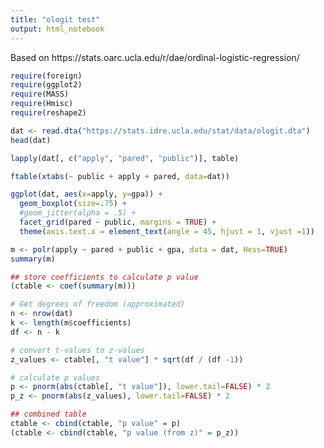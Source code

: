 ```yaml
---
title: "ologit test"
output: html_notebook
---
```


Based on https://stats.oarc.ucla.edu/r/dae/ordinal-logistic-regression/

```r
require(foreign)
require(ggplot2)
require(MASS)
require(Hmisc)
require(reshape2)
```

```r
dat <- read.dta("https://stats.idre.ucla.edu/stat/data/ologit.dta")
head(dat)
```
```r
lapply(dat[, c("apply", "pared", "public")], table)
```
```r
ftable(xtabs(~ public + apply + pared, data=dat))
```
```r
ggplot(dat, aes(x=apply, y=gpa)) + 
  geom_boxplot(size=.75) +
  #geom_jitter(alpha = .5) +
  facet_grid(pared ~ public, margins = TRUE) +
  theme(axis.text.x = element_text(angle = 45, hjust = 1, vjust =1))
```
```r
m <- polr(apply ~ pared + public + gpa, data = dat, Hess=TRUE)
summary(m)
```
```r
## store coefficients to calculate p value
(ctable <- coef(summary(m)))
```
```r
# Get degrees of freedom (approximated)
n <- nrow(dat)
k <- length(m$coefficients)
df <- n - k

# convert t-values to z-values
z_values <- ctable[, "t value"] * sqrt(df / (df -1))

# calculate p values
p <- pnorm(abs(ctable[, "t value"]), lower.tail=FALSE) * 2
p_z <- pnorm(abs(z_values), lower.tail=FALSE) * 2

## combined table
ctable <- cbind(ctable, "p value" = p)
(ctable <- cbind(ctable, "p value (from z)" = p_z))
```



